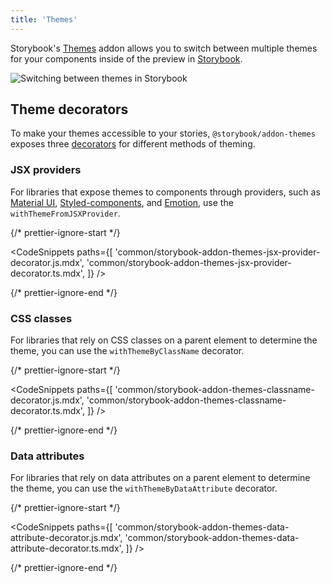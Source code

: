 ```yaml
---
title: 'Themes'
---
```


Storybook's [Themes](https://github.com/storybookjs/storybook/tree/next/code/addons/themes) addon allows you to switch between multiple themes for your components inside of the preview in [Storybook](https://storybook.js.org).

![Switching between themes in Storybook](./addon-themes-example.gif)

## Theme decorators

To make your themes accessible to your stories, `@storybook/addon-themes` exposes three [decorators](https://storybook.js.org/docs/writing-stories/decorators) for different methods of theming.

### JSX providers

For libraries that expose themes to components through providers, such as [Material UI](https://storybook.js.org/recipes/@mui/material/), [Styled-components](https://storybook.js.org/recipes/styled-components/), and [Emotion](https://storybook.js.org/recipes/@emotion/styled/), use the `withThemeFromJSXProvider`.

{/* prettier-ignore-start */}

<CodeSnippets
  paths={[
    'common/storybook-addon-themes-jsx-provider-decorator.js.mdx',
    'common/storybook-addon-themes-jsx-provider-decorator.ts.mdx',
  ]}
/>

{/* prettier-ignore-end */}

### CSS classes

For libraries that rely on CSS classes on a parent element to determine the theme, you can use the `withThemeByClassName` decorator.

{/* prettier-ignore-start */}

<CodeSnippets
  paths={[
    'common/storybook-addon-themes-classname-decorator.js.mdx',
    'common/storybook-addon-themes-classname-decorator.ts.mdx',
  ]}
/>

{/* prettier-ignore-end */}

### Data attributes

For libraries that rely on data attributes on a parent element to determine the theme, you can use the `withThemeByDataAttribute` decorator.

{/* prettier-ignore-start */}

<CodeSnippets
  paths={[
    'common/storybook-addon-themes-data-attribute-decorator.js.mdx',
    'common/storybook-addon-themes-data-attribute-decorator.ts.mdx',
  ]}
/>

{/* prettier-ignore-end */}
